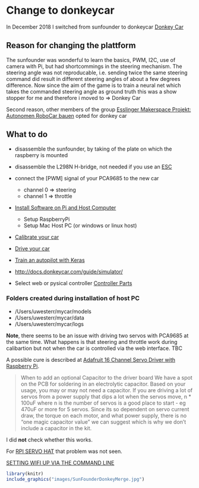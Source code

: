 # Change to donkeycar {#donkeyCar}

In December 2018 I switched from sunfounder to donkeycar 
[Donkey Car](http://www.donkeycar.com "Donkey Car's Homepage")

## Reason for changing the plattform
The sunfounder was wonderful to learn the basics, PWM, I2C, use of camera with Pi, but had shortcommings in the steering mechanism. The steering angle was not reproducable, i.e. sending twice the same steering command did result in different steering angles of about a few degrees difference. Now since the aim of the game is to train a neural net which takes the commanded steering angle as ground truth this was a show stopper for me and therefore i moved to => Donkey Car  

Second reason, other members of the group [Esslinger Makerspace Projekt: Autonomen RoboCar bauen](https://www.meetup.com/Esslingen-Makerspace/ "Homepage of the meetup")  opted for donkey car


## What to do

- disassemble the sunfounder, by taking of the plate on which the raspberry is mounted
- disassemble the L298N H-bridge, not needed if you use an [ESC](https://en.wikipedia.org/wiki/Electronic_speed_control) 
- connect the [PWM] signal of your PCA9685 to the new car
    - channel 0 => steering
    - channel 1 => throttle
- [Install Software on Pi and Host Computer](http://docs.donkeycar.com/guide/install_software/#get-the-raspberry-pi-working)
    - Setup RaspberryPi
    - Setup Mac Host PC (or windows or linux host)
    
    
- [Calibrate your car](http://docs.donkeycar.com/guide/calibrate/)
- [Drive your car](http://docs.donkeycar.com/guide/get_driving/)
- [Train an autopilot with Keras](http://docs.donkeycar.com/guide/train_autopilot/)
- [http://docs.donkeycar.com/guide/simulator/](http://docs.donkeycar.com/guide/simulator/)

-  Select web or pysical controller [Controller Parts](http://docs.donkeycar.com/parts/controllers/#physical-joystick-controller)

### Folders created during installation of host PC
- /Users/uwesterr/mycar/models
- /Users/uwesterr/mycar/data
- /Users/uwesterr/mycar/logs


**Note**, there seems to be an issue with driving two servos with PCA9685 at the same time. What happens is that steering and throttle work during calibartion but not when the car is controlled via the web interface. TBC

A possible cure is described at [Adafruit 16 Channel Servo Driver with Raspberry Pi](https://cdn-learn.adafruit.com/downloads/pdf/adafruit-16-channel-servo-driver-with-raspberry-pi.pdf ). 




>When to add an optional Capacitor to the driver board
We have a spot on the PCB for soldering in an electrolytic capacitor. Based on your usage, you may or may not need a
capacitor. If you are driving a lot of servos from a power supply that dips a lot when the servos move, n * 100uF where n is the number of servos is a good place to start - eg 470uF or more for 5 servos. Since its so dependent on servo current draw, the torque on each motor, and what power supply, there is no "one magic capacitor value" we can suggest which is why we don't include a capacitor in the kit.

I did **not** check whether this works.

For [RPI SERVO HAT](https://www.reichelt.de/raspberry-pi-servo-hat-16-kanal-pwm-rpi-servo-hat-p235533.html?) that problem was not seen.


[SETTING WIFI UP VIA THE COMMAND LINE](https://www.raspberrypi.org/documentation/configuration/wireless/wireless-cli.md "DOCUMENTATION > CONFIGURATION > WIRELESS > WIRELESS-CLI")


```r
library(knitr)
include_graphics("images/SunFounderDonkeyMerge.jpg")
```




